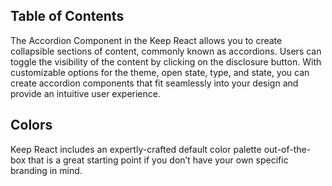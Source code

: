 
## Table of Contents

The Accordion Component in the Keep React allows you to create collapsible sections of content, commonly known as accordions. Users can toggle the visibility of the content by clicking on the disclosure button. With customizable options for the theme, open state, type, and state, you can create accordion components that fit seamlessly into your design and provide an intuitive user experience.

## Colors

Keep React includes an expertly-crafted default color palette out-of-the-box that is a great starting point if you don’t have your own specific branding in mind.

<ColorsTable />
